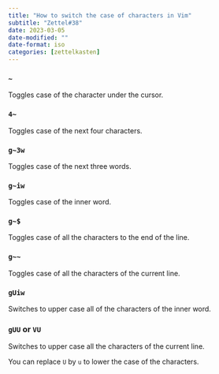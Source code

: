```yaml
---
title: "How to switch the case of characters in Vim"
subtitle: "Zettel#38"
date: 2023-03-05
date-modified: ""
date-format: iso
categories: [zettelkasten]
---
```

### `~`

Toggles case of the character under the cursor. 

### `4~`

Toggles case of the next four characters.

### `g~3w`

Toggles case of the next three words.

### `g~iw`

Toggles case of the inner word.

### `g~$`

Toggles case of all the characters to the end of the line.

### `g~~`

Toggles case of all the characters of the current line.

### `gUiw`

Switches to upper case all of the characters of the inner word.

### `gUU` or `VU`

Switches to upper case all the characters of the current line.

You can replace `U` by `u` to lower the case of the characters.
